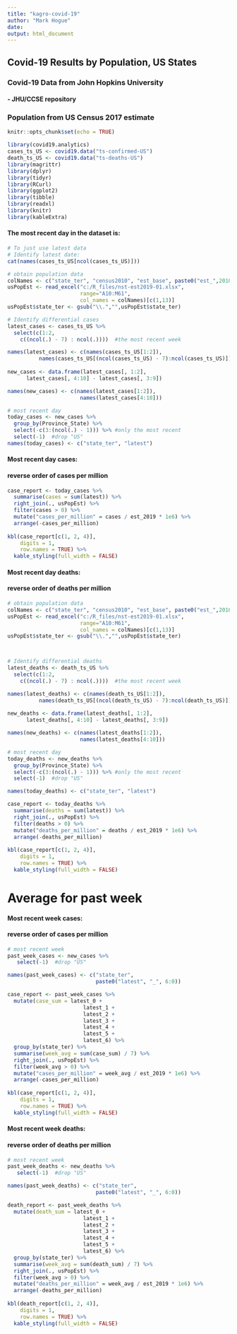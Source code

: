 ---
title: "kagro-covid-19"
author: "Mark Hogue"
date: 
output: html_document
---

## Covid-19 Results by Population, US States
### Covid-19 Data from John Hopkins University
#### - JHU/CCSE repository
### Population from US Census 2017 estimate

```{r setup, include=FALSE}
knitr::opts_chunk$set(echo = TRUE)
```

```{r echo = FALSE, message = FALSE, warning = FALSE}
library(covid19.analytics)
cases_ts_US <- covid19.data("ts-confirmed-US")
death_ts_US <- covid19.data("ts-deaths-US") 
library(magrittr)
library(dplyr)
library(tidyr)
library(RCurl)
library(ggplot2)
library(tibble)
library(readxl)
library(knitr)
library(kableExtra)
```

#### The most recent day in the dataset is: 

```{r echo = FALSE, message = FALSE, warning = FALSE}
# To just use latest data
# Identify latest date:
cat(names(cases_ts_US[ncol(cases_ts_US)]))
```


```{r echo = FALSE, message = FALSE}

# obtain population data
colNames <- c("state_ter", "census2010", "est_base", paste0("est_",2010:2019))
usPopEst <- read_excel("c:/R_files/nst-est2019-01.xlsx",
                       range="A10:M61",
                       col_names = colNames)[c(1,13)]
usPopEst$state_ter <- gsub("\\.","",usPopEst$state_ter)

# Identify differential cases
latest_cases <- cases_ts_US %>% 
  select(c(1:2,
    c((ncol(.) - 7) : ncol(.))))  #the most recent week

names(latest_cases) <- c(names(cases_ts_US[1:2]), 
          names(cases_ts_US[(ncol(cases_ts_US) - 7):ncol(cases_ts_US)]))               
          
new_cases <- data.frame(latest_cases[, 1:2],
      latest_cases[, 4:10] - latest_cases[, 3:9])  

names(new_cases) <- c(names(latest_cases[1:2]), 
                       names(latest_cases[4:10]))

# most recent day
today_cases <- new_cases %>% 
  group_by(Province_State) %>% 
  select(-c(3:(ncol(.) - 1))) %>% #only the most recent
  select(-1)  #drop "US"
names(today_cases) <- c("state_ter", "latest") 
```
#### Most recent day cases:
#### reverse order of cases per million

```{r echo = FALSE, message = FALSE, warning = FALSE}
case_report <- today_cases %>%  
  summarise(cases = sum(latest)) %>% 
  right_join(., usPopEst) %>% 
  filter(cases > 0) %>% 
  mutate("cases_per_million" = cases / est_2019 * 1e6) %>% 
  arrange(-cases_per_million) 
  
kbl(case_report[c(1, 2, 4)], 
    digits = 1, 
    row.names = TRUE) %>% 
  kable_styling(full_width = FALSE)

```

#### Most recent day deaths:
#### reverse order of deaths per million

```{r echo = FALSE, message = FALSE}

# obtain population data
colNames <- c("state_ter", "census2010", "est_base", paste0("est_",2010:2019))
usPopEst <- read_excel("c:/R_files/nst-est2019-01.xlsx",
                       range="A10:M61",
                       col_names = colNames)[c(1,13)]
usPopEst$state_ter <- gsub("\\.","",usPopEst$state_ter)



# Identify differential deaths
latest_deaths <- death_ts_US %>% 
  select(c(1:2,
    c((ncol(.) - 7) : ncol(.))))  #the most recent week

names(latest_deaths) <- c(names(death_ts_US[1:2]), 
          names(death_ts_US[(ncol(death_ts_US) - 7):ncol(death_ts_US)]))               
          
new_deaths <- data.frame(latest_deaths[, 1:2],
      latest_deaths[, 4:10] - latest_deaths[, 3:9])  

names(new_deaths) <- c(names(latest_deaths[1:2]), 
                       names(latest_deaths[4:10]))

# most recent day
today_deaths <- new_deaths %>% 
  group_by(Province_State) %>% 
  select(-c(3:(ncol(.) - 1))) %>% #only the most recent
  select(-1)  #drop "US"

names(today_deaths) <- c("state_ter", "latest") 

case_report <- today_deaths %>%  
  summarise(deaths = sum(latest)) %>% 
  right_join(., usPopEst) %>% 
  filter(deaths > 0) %>% 
  mutate("deaths_per_million" = deaths / est_2019 * 1e6) %>% 
  arrange(-deaths_per_million) 
  
kbl(case_report[c(1, 2, 4)], 
    digits = 1, 
    row.names = TRUE) %>% 
  kable_styling(full_width = FALSE)

```

# Average for past week

#### Most recent week cases:
#### reverse order of cases per million

```{r echo = FALSE, message = FALSE}

# most recent week
past_week_cases <- new_cases %>% 
   select(-1)  #drop "US"

names(past_week_cases) <- c("state_ter", 
                            paste0("latest", "_", 6:0)) 

case_report <- past_week_cases %>%  
  mutate(case_sum = latest_0 +
                        latest_1 +
                        latest_2 +
                        latest_3 +
                        latest_4 +
                        latest_5 +
                        latest_6) %>% 
  group_by(state_ter) %>% 
  summarise(week_avg = sum(case_sum) / 7) %>% 
  right_join(., usPopEst) %>% 
  filter(week_avg > 0) %>% 
  mutate("cases_per_million" = week_avg / est_2019 * 1e6) %>% 
  arrange(-cases_per_million) 
  
kbl(case_report[c(1, 2, 4)], 
    digits = 1, 
    row.names = TRUE) %>% 
  kable_styling(full_width = FALSE)

```

#### Most recent week deaths:
#### reverse order of deaths per million

```{r echo = FALSE, message = FALSE}

# most recent week
past_week_deaths <- new_deaths %>% 
   select(-1)  #drop "US"

names(past_week_deaths) <- c("state_ter", 
                            paste0("latest", "_", 6:0)) 

death_report <- past_week_deaths %>%  
  mutate(death_sum = latest_0 +
                        latest_1 +
                        latest_2 +
                        latest_3 +
                        latest_4 +
                        latest_5 +
                        latest_6) %>% 
  group_by(state_ter) %>% 
  summarise(week_avg = sum(death_sum) / 7) %>% 
  right_join(., usPopEst) %>% 
  filter(week_avg > 0) %>% 
  mutate("deaths_per_million" = week_avg / est_2019 * 1e6) %>% 
  arrange(-deaths_per_million) 
  
kbl(death_report[c(1, 2, 4)], 
    digits = 1, 
    row.names = TRUE) %>% 
  kable_styling(full_width = FALSE)
```

